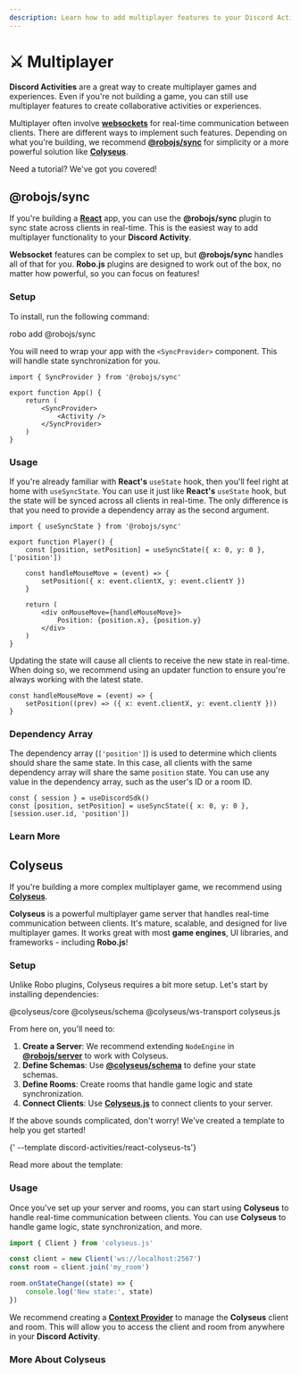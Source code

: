 ```yaml
---
description: Learn how to add multiplayer features to your Discord Activity using Robo.js for real-time communication between clients.
---
```



# ⚔️ Multiplayer

**Discord Activities** are a great way to create multiplayer games and experiences. Even if you're not building a game, you can still use multiplayer features to create collaborative activities or experiences.

Multiplayer often involve **[websockets](https://developer.mozilla.org/en-US/docs/Web/API/WebSocket)** for real-time communication between clients. There are different ways to implement such features. Depending on what you're building, we recommend **[@robojs/sync](#robojssync)** for simplicity or a more powerful solution like **[Colyseus](https://colyseus.io/)**.

Need a tutorial? We've got you covered!

<CardContainer>
	<Card
		href="https://dev.to/waveplay/how-to-add-multiplayer-to-your-discord-activity-lo1"
		title="📚 Add Multiplayer to Your Activity"
		description="Create a real-time multiplayer Discord Activity."
	/>
</CardContainer>

## @robojs/sync

If you're building a **[React](https://react.dev)** app, you can use the **@robojs/sync** plugin to sync state across clients in real-time. This is the easiest way to add multiplayer functionality to your **Discord Activity**.

**Websocket** features can be complex to set up, but **@robojs/sync** handles all of that for you. **Robo.js** plugins are designed to work out of the box, no matter how powerful, so you can focus on features!

### Setup

To install, run the following command:

<Terminal execute>robo add @robojs/sync</Terminal>

You will need to wrap your app with the `<SyncProvider>` component. This will handle state synchronization for you.

```tsx title="/src/app/App.tsx"
import { SyncProvider } from '@robojs/sync'

export function App() {
	return (
		<SyncProvider>
			<Activity />
		</SyncProvider>
	)
}
```

### Usage

If you're already familiar with **React's** `useState` hook, then you'll feel right at home with `useSyncState`. You can use it just like **React's** `useState` hook, but the state will be synced across all clients in real-time. The only difference is that you need to provide a dependency array as the second argument.

```tsx title="/src/components/Player.tsx"
import { useSyncState } from '@robojs/sync'

export function Player() {
	const [position, setPosition] = useSyncState({ x: 0, y: 0 }, ['position'])

	const handleMouseMove = (event) => {
		setPosition({ x: event.clientX, y: event.clientY })
	}

	return (
		<div onMouseMove={handleMouseMove}>
			Position: {position.x}, {position.y}
		</div>
	)
}
```

Updating the state will cause all clients to receive the new state in real-time. When doing so, we recommend using an updater function to ensure you're always working with the latest state.

```tsx title="/src/components/Player.tsx"
const handleMouseMove = (event) => {
	setPosition((prev) => ({ x: event.clientX, y: event.clientY }))
}
```

### Dependency Array

The dependency array (`['position']`) is used to determine which clients should share the same state. In this case, all clients with the same dependency array will share the same `position` state. You can use any value in the dependency array, such as the user's ID or a room ID.

```tsx title="/src/components/Player.tsx"
const { session } = useDiscordSdk()
const [position, setPosition] = useSyncState({ x: 0, y: 0 }, [session.user.id, 'position'])
```

### Learn More

<CardContainer>
	<Card
		href="../plugins/sync"
		title="🔌 @robojs/sync"
		description="Real-time state synchronization for multiplayer activities."
	/>
	<Card
		href="/templates/discord-activities/react-multiplayer-video-ts"
		title="🔗 Multiplayer Video (TS)"
		description="Control a video player with friends using React."
	/>
</CardContainer>

## Colyseus

If you're building a more complex multiplayer game, we recommend using **[Colyseus](https://colyseus.io/)**.

**Colyseus** is a powerful multiplayer game server that handles real-time communication between clients. It's mature, scalable, and designed for live multiplayer games. It works great with most **game engines**, UI libraries, and frameworks - including **Robo.js**!

### Setup

Unlike Robo plugins, Colyseus requires a bit more setup. Let's start by installing dependencies:

<Terminal install>@colyseus/core @colyseus/schema @colyseus/ws-transport colyseus.js</Terminal>

From here on, you'll need to:

1. **Create a Server**: We recommend extending `NodeEngine` in **[@robojs/server](../plugins/server)** to work with Colyseus.
2. **Define Schemas**: Use **[@colyseus/schema](https://docs.colyseus.io/schema/)** to define your state schemas.
3. **Define Rooms**: Create rooms that handle game logic and state synchronization.
4. **Connect Clients**: Use **[Colyseus.js](https://docs.colyseus.io/client/)** to connect clients to your server.

If the above sounds complicated, don't worry! We've created a template to help you get started!

<Terminal create>{'<project-name> --template discord-activities/react-colyseus-ts'}</Terminal>

Read more about the template:

<CardContainer>
	<Card
		href="/templates/discord-activities/react-colyseus-ts"
		title="🔗 Multiplayer Colyseus (TS)"
		description="A simplified TypeScript template using Colyseus."
	/>
</CardContainer>

### Usage

Once you've set up your server and rooms, you can start using **Colyseus** to handle real-time communication between clients. You can use **Colyseus** to handle game logic, state synchronization, and more.

```ts title="/src/core/colyseus.ts"
import { Client } from 'colyseus.js'

const client = new Client('ws://localhost:2567')
const room = client.join('my_room')

room.onStateChange((state) => {
	console.log('New state:', state)
})
```

We recommend creating a **[Context Provider](https://react.dev/learn/passing-data-deeply-with-context)** to manage the **Colyseus** client and room. This will allow you to access the client and room from anywhere in your **Discord Activity**.

### More About Colyseus

<CardContainer>
	<Card
		href="https://docs.colyseus.io/"
		title="🔗 Colyseus Docs"
		description="Learn more about Colyseus and its features."
	/>
</CardContainer>
